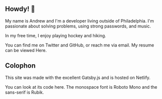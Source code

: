 
## Howdy! 👋

My name is Andrew and I'm a developer living outside of Philadelphia.
I'm passionate about solving problems, using strong passwords, and music.

In my free time, I enjoy playing hockey and hiking.

You can find me on <XA href="https://twitter.com/BooleanValue1">Twitter</XA> and <XA href="https://github.com/tuf75588">GitHub</XA>, or reach me via <XA href="mailto:develop.it4@gmail.com">email</XA>. My resume can be viewed <XA href="https://atd285.nyc3.digitaloceanspaces.com/Res.pdf">Here.</XA>

## Colophon

This site was made with the excellent <XA href="https://www.gatsbyjs.org/">Gatsby.js</XA> and is hosted on <XA href="https://www.netlify.com/">Netlify</XA>.

You can look at its code <XA href="https://github.com/tuf75588/https-andrew-davis.net">here</XA>. The monospace font is <XA href="https://fonts.google.com/specimen/Roboto+Mono">Roboto Mono</XA> and the sans-serif is <XA href="https://fonts.google.com/specimen/Rubik">Rubik</XA>.
